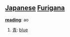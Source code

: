 == [[Japanese]] [[Furigana]] ==                             

'''[[reading]]''': ao

# [[青]]: [[blue]]